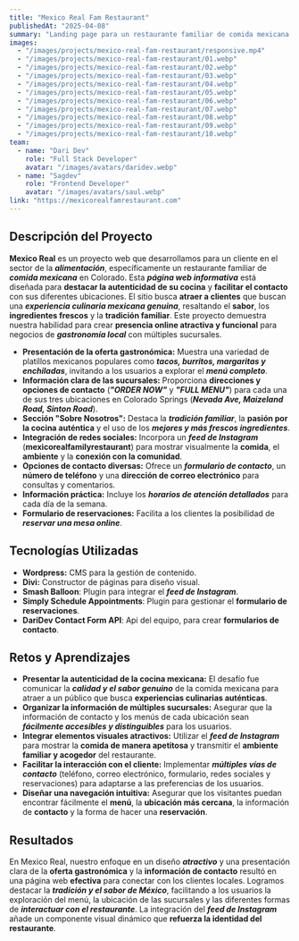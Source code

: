 ```yaml
---
title: "Mexico Real Fam Restaurant"
publishedAt: "2025-04-08"
summary: "Landing page para un restaurante familiar de comida mexicana en Colorado, destacando su autenticidad y facilitando el contacto con sus sucursales."
images:
  - "/images/projects/mexico-real-fam-restaurant/responsive.mp4"
  - "/images/projects/mexico-real-fam-restaurant/01.webp"
  - "/images/projects/mexico-real-fam-restaurant/02.webp"
  - "/images/projects/mexico-real-fam-restaurant/03.webp"
  - "/images/projects/mexico-real-fam-restaurant/04.webp"
  - "/images/projects/mexico-real-fam-restaurant/05.webp"
  - "/images/projects/mexico-real-fam-restaurant/06.webp"
  - "/images/projects/mexico-real-fam-restaurant/07.webp"
  - "/images/projects/mexico-real-fam-restaurant/08.webp"
  - "/images/projects/mexico-real-fam-restaurant/09.webp"
  - "/images/projects/mexico-real-fam-restaurant/10.webp"
team:
  - name: "Dari Dev"
    role: "Full Stack Developer"
    avatar: "/images/avatars/daridev.webp"
  - name: "Sagdev"
    role: "Frontend Developer"
    avatar: "/images/avatars/saul.webp"
link: "https://mexicorealfamrestaurant.com"
---
```


## Descripción del Proyecto

**Mexico Real** es un proyecto web que desarrollamos para un cliente en el sector de la **_alimentación_**, específicamente un restaurante familiar de **_comida mexicana_** en Colorado. Esta ***página web informativa*** está diseñada para **destacar la autenticidad de su cocina** y **facilitar el contacto** con sus diferentes ubicaciones. El sitio busca **atraer a clientes** que buscan una **_experiencia culinaria mexicana genuina_**, resaltando el **sabor**, los **ingredientes frescos** y la **tradición familiar**. Este proyecto demuestra nuestra habilidad para crear **presencia online atractiva y funcional** para negocios de **_gastronomía local_** con múltiples sucursales.

* **Presentación de la oferta gastronómica:** Muestra una variedad de platillos mexicanos populares como ***tacos, burritos, margaritas y enchiladas***, invitando a los usuarios a explorar el **_menú completo_**.
* **Información clara de las sucursales:** Proporciona **direcciones y opciones de contacto** (***"ORDER NOW"*** y ***"FULL MENU"***) para cada una de sus tres ubicaciones en Colorado Springs (**_Nevada Ave, Maizeland Road, Sinton Road_**).
* **Sección "Sobre Nosotros":** Destaca la **_tradición familiar_**, la **pasión por la cocina auténtica** y el uso de los **_mejores y más frescos ingredientes_**.
* **Integración de redes sociales:** Incorpora un ***feed de Instagram*** (**mexicorealfamilyrestaurant**) para mostrar visualmente la **comida**, el **ambiente** y la **conexión con la comunidad**.
* **Opciones de contacto diversas:** Ofrece un **_formulario de contacto_**, un **número de teléfono** y una **dirección de correo electrónico** para consultas y comentarios.
* **Información práctica:** Incluye los **_horarios de atención detallados_** para cada día de la semana.
* **Formulario de reservaciones:** Facilita a los clientes la posibilidad de **_reservar una mesa online_**.

## Tecnologías Utilizadas

- **Wordpress:** CMS para la gestión de contenido.
- **Divi:** Constructor de páginas para diseño visual.
- **Smash Balloon**: Plugin para integrar el ***feed de Instagram***.
- **Simply Schedule Appointments**: Plugin para gestionar el **formulario de reservaciones**.
- **DariDev Contact Form API**: Api del equipo, para crear **formularios de contacto**.

## Retos y Aprendizajes

* **Presentar la autenticidad de la cocina mexicana:** El desafío fue comunicar la **_calidad y el sabor genuino_** de la comida mexicana para atraer a un público que busca **experiencias culinarias auténticas**.
* **Organizar la información de múltiples sucursales:** Asegurar que la información de contacto y los menús de cada ubicación sean **_fácilmente accesibles y distinguibles_** para los usuarios.
* **Integrar elementos visuales atractivos:** Utilizar el ***feed de Instagram*** para mostrar la **comida de manera apetitosa** y transmitir el **ambiente familiar y acogedor** del restaurante.
* **Facilitar la interacción con el cliente:** Implementar **_múltiples vías de contacto_** (teléfono, correo electrónico, formulario, redes sociales y reservaciones) para adaptarse a las preferencias de los usuarios.
* **Diseñar una navegación intuitiva:** Asegurar que los visitantes puedan encontrar fácilmente el **menú**, la **ubicación más cercana**, la información de **contacto** y la forma de hacer una **reservación**.

## Resultados

En Mexico Real, nuestro enfoque en un diseño ***atractivo*** y una presentación clara de la **oferta gastronómica** y la **información de contacto** resultó en una página web **efectiva** para conectar con los clientes locales. Logramos destacar la **_tradición y el sabor de México_**, facilitando a los usuarios la exploración del menú, la ubicación de las sucursales y las diferentes formas de **_interactuar con el restaurante_**. La integración del ***feed de Instagram*** añade un componente visual dinámico que **refuerza la identidad del restaurante**.